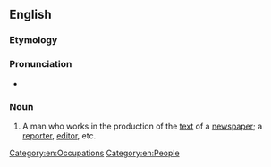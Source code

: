 ==English==

===Etymology===
{{suffix|newspaper|man|lang=en}}

===Pronunciation===
* {{audio-IPA|en-ca-newspaperman.ogg|/ˈn(j)uzpeɪpəɹˌmæn/|lang=en}}

===Noun===
{{en-noun|newspapermen}}

# A man who works in the production of the [[text]] of a [[newspaper]]; a [[reporter]], [[editor]], etc.

[[Category:en:Occupations]]
[[Category:en:People]]
